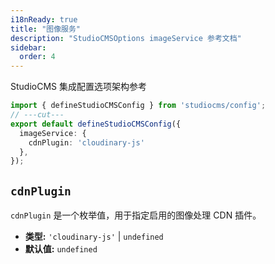 ```yaml
---
i18nReady: true
title: "图像服务"
description: "StudioCMSOptions imageService 参考文档"
sidebar:
  order: 4
---
```



StudioCMS 集成配置选项架构参考

```ts twoslash title="studiocms.config.mjs"
import { defineStudioCMSConfig } from 'studiocms/config';
// ---cut---
export default defineStudioCMSConfig({
  imageService: {
    cdnPlugin: 'cloudinary-js'
  },
});
```

## `cdnPlugin`

`cdnPlugin` 是一个枚举值，用于指定启用的图像处理 CDN 插件。

- **类型:** `'cloudinary-js'` | `undefined`
- **默认值:** `undefined`